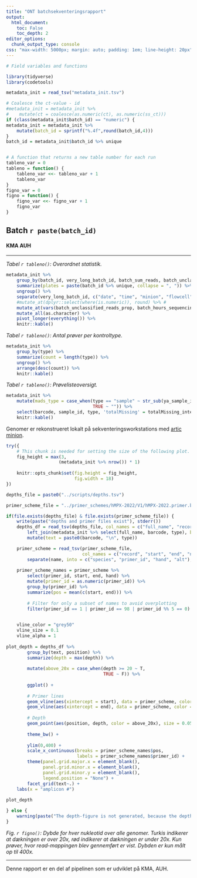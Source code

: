 ```yaml
---
title: "ONT batchsekventeringsrapport"
output:
  html_document:
    toc: False
    toc_depth: 2
editor_options: 
  chunk_output_type: console
css: "max-width: 5000px; margin: auto; padding: 1em; line-height: 20px"
---
```

<style type="text/css">
.main-container {
  max-width: 100% !important;
  margin: auto;
}
</style>
  
```r
# Field variables and functions

library(tidyverse)
library(codetools)

metadata_init = read_tsv("metadata_init.tsv")

# Coalesce the ct-value - id 
#metadata_init = metadata_init %>% 
#    mutate(ct = coalesce(as.numeric(ct), as.numeric(ss_ct))) 
if (class(metadata_init$batch_id) == "numeric") {
metadata_init = metadata_init %>%  
    mutate(batch_id = sprintf("%.4f",round(batch_id,4)))
}
batch_id = metadata_init$batch_id %>% unique


# A function that returns a new table number for each run
tableno_var = 0
tableno = function() {
    tableno_var <<- tableno_var + 1
    tableno_var
}
figno_var = 0
figno = function() {
    figno_var <<- figno_var + 1
    figno_var
}
```

## Batch `r paste(batch_id)`

#### KMA AUH

------

*Tabel `r tableno()`: Overordnet statistik.*

```r

metadata_init %>% 
    group_by(batch_id, very_long_batch_id, batch_sum_reads, batch_unclassified_reads, batch_unclassified_reads_prop, batch_hours_sequencing, batch_million_reads_per_day, batch_control_stamp, batch_control_error_messages) %>% 
    summarize(plates = paste(batch_id %>% unique, collapse = ", ")) %>% 
    ungroup() %>% 
    separate(very_long_batch_id, c("date", "time", "minion", "flowcell", "arbhash"), sep = "_", remove = T) %>%
    #mutate_at(dplyr::select(where(is.numeric)), round) %>% #
    mutate_at(vars(batch_unclassified_reads_prop, batch_hours_sequencing, batch_million_reads_per_day), round, digits = 2) %>% 
    mutate_all(as.character) %>% 
    pivot_longer(everything()) %>%
    knitr::kable()
```


*Tabel `r tableno()`: Antal prøver per kontroltype.*


```r

metadata_init %>% 
    group_by(type) %>% 
    summarize(count = length(type)) %>%  
    ungroup() %>% 
    arrange(desc(count)) %>% 
    knitr::kable()

```

*Tabel `r tableno()`: Prøvelisteoversigt.*


```r
metadata_init %>% 
    mutate(mads_type = case_when(type == "sample" ~ str_sub(ya_sample_id, 1, 1), # Insert the sample type letter into the table.
                                 TRUE ~ "")) %>%
    select(barcode, sample_id, type, 'totalMissing' = totalMissing_interpreted, 'numberOfReads' = ba_reads) %>%
    knitr::kable()

```

Genomer er rekonstrueret lokalt på sekventeringsworkstations med [artic minion](https://artic.network).

```r
try({
    # This chunk is needed for setting the size of the following plot.
    fig_height = max(3,
                    (metadata_init %>% nrow()) * 1)
    
    knitr::opts_chunk$set(fig.height = fig_height,
                          fig.width = 18)
})
```


```r

depths_file = paste0("../scripts/depths.tsv")

primer_scheme_file = "../primer_schemes/hMPX-2022/V1/hMPX-2022.primer.bed" 

if(file.exists(depths_file) & file.exists(primer_scheme_file)) {
    write(paste("depths and primer files exist"), stderr())
    depths_df = read_tsv(depths_file, col_names = c("full_name", "record", "scheme", "position", "depth")) %>% 
        left_join(metadata_init %>% select(full_name, barcode, type), by = "full_name") %>% 
        mutate(text = paste0(barcode, "\n", type))

    primer_scheme = read_tsv(primer_scheme_file,
                             col_names = c("record", "start", "end", "name", "pair", "strand")) %>% 
        separate(name, into = c("species", "primer_id", "hand", "alt"), sep = "_") 
    
    primer_scheme_names = primer_scheme %>% 
        select(primer_id, start, end, hand) %>%
        mutate(primer_id = as.numeric(primer_id)) %>% 
        group_by(primer_id) %>% 
        summarize(pos = mean(c(start, end))) %>% 
        
        # Filter for only a subset of names to avoid overplotting
        filter(primer_id == 1 | primer_id == 98 | primer_id %% 5 == 0)

    
    vline_color = "grey50"
    vline_size = 0.1
    vline_alpha = 1
    
plot_depth = depths_df %>%
        group_by(text, position) %>%
        summarize(depth = max(depth)) %>%
        
        mutate(above_20x = case_when(depth >= 20 ~ T, 
                                     TRUE ~ F)) %>% 
        
        ggplot() + 
        
        # Primer lines
        geom_vline(aes(xintercept = start), data = primer_scheme, color = "grey75", size = vline_size, alpha = vline_alpha) + 
        geom_vline(aes(xintercept = end), data = primer_scheme, color = "grey75", size = vline_size, alpha = vline_alpha) +
    
        # Depth
        geom_point(aes(position, depth, color = above_20x), size = 0.05, alpha = 0.7) + 
        
        theme_bw() +
    
        ylim(0,400) +
        scale_x_continuous(breaks = primer_scheme_names$pos,
                           labels = primer_scheme_names$primer_id) +
        theme(panel.grid.major.x = element_blank(),
              panel.grid.minor.x = element_blank(),
              panel.grid.minor.y = element_blank(), 
              legend.position = "None") +
        facet_grid(text~.) +
    labs(x = "amplicon #")
    
plot_depth

} else {
    warning(paste("The depth-figure is not generated, because the depth-file and primer scheme must be present.", batch_id))
}


```



*Fig. `r figno()`: Dybde for hver nukleotid over alle genomer. Turkis indikerer at dækningen er over 20x, rød indikerer at dækningen er under 20x. Kun prøver, hvor read-mappingen blev gennemført er vist. Dybden er kun målt op til 400x.*





------


Denne rapport er en del af pipelinen som er udviklet på KMA, AUH.
